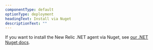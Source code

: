 ```yaml
---
componentType: default
optionType: deployment
headingText: Install via Nuget
descriptionText: ""  
---
```


If you want to install the New Relic .NET agent via Nuget, see [our .NET Nuget docs](/docs/apm/agents/net-agent/install-guides/install-net-agent-using-nuget). 